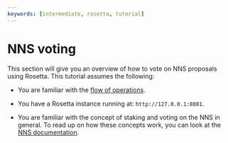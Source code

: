 ```yaml
---
keywords: [intermediate, rosetta, tutorial]
---
```



# NNS voting
This section will give you an overview of how to vote on NNS proposals using Rosetta. 
This tutorial assumes the following:

- You are familiar with the [flow of operations](/docs/developer-docs/defi/rosetta/icp_rosetta/construction_api/operations_flow/index.mdx). 

- You have a Rosetta instance running at: `http://127.0.0.1:8081`.

- You are familiar with the concept of staking and voting on the NNS in general. To read up on how these concepts work,
you can look at the [NNS documentation](/docs/current/developer-docs/daos/nns/overview). 
